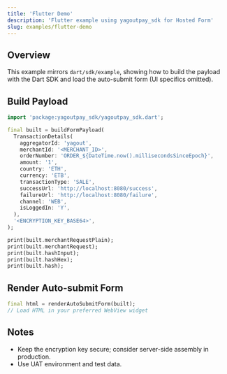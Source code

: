 ```yaml
---
title: 'Flutter Demo'
description: 'Flutter example using yagoutpay_sdk for Hosted Form'
slug: examples/flutter-demo
---
```


## Overview

This example mirrors `dart/sdk/example`, showing how to build the payload with the Dart SDK and load the auto-submit form (UI specifics omitted).

## Build Payload

```dart
import 'package:yagoutpay_sdk/yagoutpay_sdk.dart';

final built = buildFormPayload(
  TransactionDetails(
    aggregatorId: 'yagout',
    merchantId: '<MERCHANT_ID>',
    orderNumber: 'ORDER_${DateTime.now().millisecondsSinceEpoch}',
    amount: '1',
    country: 'ETH',
    currency: 'ETB',
    transactionType: 'SALE',
    successUrl: 'http://localhost:8080/success',
    failureUrl: 'http://localhost:8080/failure',
    channel: 'WEB',
    isLoggedIn: 'Y',
  ),
  '<ENCRYPTION_KEY_BASE64>',
);

print(built.merchantRequestPlain);
print(built.merchantRequest);
print(built.hashInput);
print(built.hashHex);
print(built.hash);
```

## Render Auto-submit Form

```dart
final html = renderAutoSubmitForm(built);
// Load HTML in your preferred WebView widget
```

## Notes

- Keep the encryption key secure; consider server-side assembly in production.
- Use UAT environment and test data.
